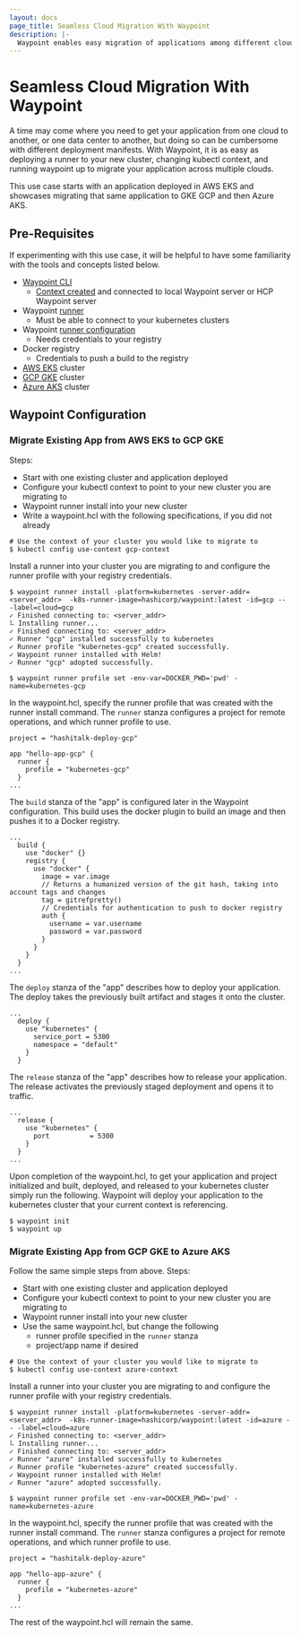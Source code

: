 ```yaml
---
layout: docs
page_title: Seamless Cloud Migration With Waypoint
description: |-
  Waypoint enables easy migration of applications among different cloud providers.
---
```


# Seamless Cloud Migration With Waypoint

A time may come where you need to get your application from one cloud to another, or
one data center to another, but doing so can be cumbersome with different deployment
manifests. With Waypoint, it is as easy as deploying a runner to your new cluster,
changing kubectl context, and running waypoint up to migrate your application across
multiple clouds.

This use case starts with an application deployed in AWS EKS and showcases migrating
that same application to GKE GCP and then Azure AKS.

## Pre-Requisites

If experimenting with this use case, it will be helpful to have some familiarity
with the tools and concepts listed below.

- [Waypoint CLI](https://developer.hashicorp.com/waypoint/downloads)
  - [Context created](https://developer.hashicorp.com/waypoint/docs/server/auth#logging-in) and connected to local Waypoint server or HCP Waypoint server
- Waypoint [runner](https://developer.hashicorp.com/waypoint/docs/runner/run-manual#installing-a-runner)
  - Must be able to connect to your kubernetes clusters
- Waypoint [runner configuration](https://developer.hashicorp.com/waypoint/docs/runner/config)
  - Needs credentials to your registry
- Docker registry
  - Credentials to push a build to the registry
- [AWS EKS](https://docs.aws.amazon.com/eks/latest/userguide/clusters.html) cluster
- [GCP GKE](https://cloud.google.com/kubernetes-engine) cluster
- [Azure AKS](https://azure.microsoft.com/en-us/products/kubernetes-service/) cluster

## Waypoint Configuration

### Migrate Existing App from AWS EKS to GCP GKE
Steps:
- Start with one existing cluster and application deployed
- Configure your kubectl context to point to your new cluster you are migrating to
- Waypoint runner install into your new cluster
- Write a waypoint.hcl with the following specifications, if you did not already

```shell
# Use the context of your cluster you would like to migrate to
$ kubectl config use-context gcp-context
```

Install a runner into your cluster you are migrating to and configure the runner
profile with your registry credentials.

```shell
$ waypoint runner install -platform=kubernetes -server-addr=<server_addr>  -k8s-runner-image=hashicorp/waypoint:latest -id=gcp -- -label=cloud=gcp
✓ Finished connecting to: <server_addr>
⠧ Installing runner...
✓ Finished connecting to: <server_addr>
✓ Runner "gcp" installed successfully to kubernetes
✓ Runner profile "kubernetes-gcp" created successfully.
✓ Waypoint runner installed with Helm!
✓ Runner "gcp" adopted successfully.

$ waypoint runner profile set -env-var=DOCKER_PWD='pwd' -name=kubernetes-gcp
```

In the waypoint.hcl, specify the runner profile that was created with the runner
install command. The `runner` stanza configures a project for remote operations,
and which runner profile to use.

```hcl
project = "hashitalk-deploy-gcp"

app "hello-app-gcp" {
  runner {
    profile = "kubernetes-gcp"
  }
...
```

The `build` stanza of the "app" is configured later in the Waypoint configuration.
This build uses the docker plugin to build an image and then pushes it to a Docker
registry.

```hcl
...
  build {
    use "docker" {}
    registry {
      use "docker" {
        image = var.image
        // Returns a humanized version of the git hash, taking into account tags and changes
        tag = gitrefpretty()
        // Credentials for authentication to push to docker registry
        auth {
          username = var.username
          password = var.password
        }
      }
    }
  }
...
```

The `deploy` stanza of the "app" describes how to deploy your application.
The deploy takes the previously built artifact and stages it onto the cluster.

```hcl
...
  deploy {
    use "kubernetes" {
      service_port = 5300
      namespace = "default"
    }
  }
```

The `release` stanza of the "app" describes how to release your application.
The release activates the previously staged deployment and opens it to traffic.

```hcl
...
  release {
    use "kubernetes" {
      port          = 5300
    }
  }
...
```

Upon completion of the waypoint.hcl, to get your application and project initialized
and built, deployed, and released to your kubernetes cluster simply run the following.
Waypoint will deploy your application to the kubernetes cluster that your current
context is referencing.

```shell
$ waypoint init
$ waypoint up
```

### Migrate Existing App from GCP GKE to Azure AKS
Follow the same simple steps from above.
Steps:
- Start with one existing cluster and application deployed
- Configure your kubectl context to point to your new cluster you are migrating to
- Waypoint runner install into your new cluster
- Use the same waypoint.hcl, but change the following
  - runner profile specified in the `runner` stanza
  - project/app name if desired

```shell
# Use the context of your cluster you would like to migrate to
$ kubectl config use-context azure-context
```

Install a runner into your cluster you are migrating to and configure the runner
profile with your registry credentials.

```shell
$ waypoint runner install -platform=kubernetes -server-addr=<server_addr>  -k8s-runner-image=hashicorp/waypoint:latest -id=azure -- -label=cloud=azure
✓ Finished connecting to: <server_addr>
⠧ Installing runner...
✓ Finished connecting to: <server_addr>
✓ Runner "azure" installed successfully to kubernetes
✓ Runner profile "kubernetes-azure" created successfully.
✓ Waypoint runner installed with Helm!
✓ Runner "azure" adopted successfully.

$ waypoint runner profile set -env-var=DOCKER_PWD='pwd' -name=kubernetes-azure
```

In the waypoint.hcl, specify the runner profile that was created with the runner
install command. The `runner` stanza configures a project for remote operations,
and which runner profile to use.

```hcl
project = "hashitalk-deploy-azure"

app "hello-app-azure" {
  runner {
    profile = "kubernetes-azure"
  }
...
```

The rest of the waypoint.hcl will remain the same.
